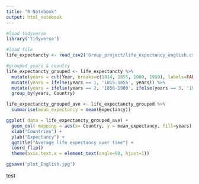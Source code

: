---
title: "R Notebook"
output: html_notebook
---

```{r}
#load tidyverse
library('tidyverse')
```

```{r}
#load file 
life_expectancty <- read_csv2('Group_project/life_expectancy_english.csv')
```

```{r}
#grouped years & country
life_expectancty_grouped <- life_expectancty %>%
  mutate(years = cut(Year, breaks=c(1814, 1855, 1900, 1950), labels=FALSE)) %>%
  mutate(years = ifelse(years == 1, '1815-1855', years)) %>%
  mutate(years = ifelse(years == 2, '1856-1900', ifelse(years == 3, '1901-1950', years)))%>%
  group_by(years, Country)
```

```{r}
life_expectancty_grouped_ave <- life_expectancty_grouped %>%
  summarise(mean_expectancy = mean(Expectancy))
```

```{r}
ggplot( data = life_expectancty_grouped_ave) +
  geom_col( mapping = aes(x= Country, y = mean_expectancy, fill=years), position='dodge') +
  xlab("Countries") +
  ylab("Expectancy") +
  ggtitle("Average life expectancy over time") +
  coord_flip()
  theme(axis.text.x = element_text(angle=90, hjust=1))
```

```{r}
ggsave('plot_English.jpg')
```
test
